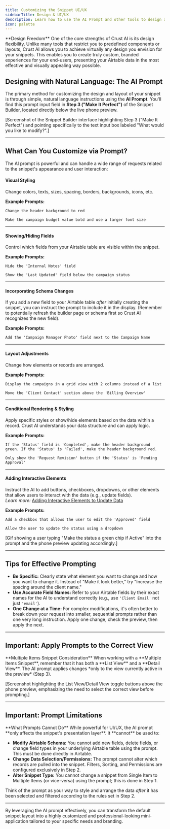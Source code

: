 ```yaml
---
title: Customizing the Snippet UI/UX
sidebarTitle: Design & UI/UX
description: Learn how to use the AI Prompt and other tools to design and customize the appearance and layout of your Crust AI snippets.
icon: palette
---
```


<Tip icon="palette">
  **Design Freedom**  
  One of the core strengths of Crust AI is its design flexibility. Unlike many tools that restrict you to predefined components or layouts, Crust AI allows you to achieve virtually any design you envision for your snippets. This enables you to create truly custom, branded experiences for your end-users, presenting your Airtable data in the most effective and visually appealing way possible.
</Tip>

## Designing with Natural Language: The AI Prompt

The primary method for customizing the design and layout of your snippet is through simple, natural language instructions using the **AI Prompt**. You'll find this prompt input field in **Step 3 ("Make It Perfect")** of the Snippet Builder, located directly below the live phone preview.

[Screenshot of the Snippet Builder interface highlighting Step 3 ("Make It Perfect") and pointing specifically to the text input box labeled "What would you like to modify?".]

---

## What Can You Customize via Prompt?

The AI prompt is powerful and can handle a wide range of requests related to the snippet's appearance and user interaction:

#### Visual Styling
Change colors, texts, sizes, spacing, borders, backgrounds, icons, etc.

**Example Prompts:**
```text
Change the header background to red
```
```text
Make the campaign budget value bold and use a larger font size
```

---
#### Showing/Hiding Fields
Control which fields from your Airtable table are visible within the snippet.

**Example Prompts:**
```text
Hide the 'Internal Notes' field
```
```text
Show the 'Last Updated' field below the campaign status
```

---
#### Incorporating Schema Changes
If you add a new field to your Airtable table *after* initially creating the snippet, you can instruct the prompt to include it in the display. (Remember to potentially refresh the builder page or schema first so Crust AI recognizes the new field).

**Example Prompts:**
```text
Add the 'Campaign Manager Photo' field next to the Campaign Name
```

---
#### Layout Adjustments
Change how elements or records are arranged.

**Example Prompts:**
```text
Display the campaigns in a grid view with 2 columns instead of a list
```
```text
Move the 'Client Contact' section above the 'Billing Overview'
```

---
#### Conditional Rendering & Styling
Apply specific styles or show/hide elements based on the data within a record. Crust AI understands your data structure and can apply logic.

**Example Prompts:**
```text
If the 'Status' field is 'Completed', make the header background green. If the 'Status' is 'Failed', make the header background red.
```
```text
Only show the 'Request Revision' button if the 'Status' is 'Pending Approval'
```

---
#### Adding Interactive Elements
Instruct the AI to add buttons, checkboxes, dropdowns, or other elements that allow users to interact with the data (e.g., update fields).
<br/>*Learn more:* [Adding Interactive Elements to Update Data](/chapters/update-data-and-trigger-actions/adding-interactive-elements-to-update-data)

**Example Prompts:**
```text
Add a checkbox that allows the user to edit the 'Approved' field
```
```text
Allow the user to update the status using a dropdown
```

[Gif showing a user typing "Make the status a green chip if Active" into the prompt and the phone preview updating accordingly.]

---

## Tips for Effective Prompting

  *   **Be Specific:** Clearly state what element you want to change and how you want to change it. Instead of "Make it look better," try "Increase the spacing around the client name."
  *   **Use Accurate Field Names:** Refer to your Airtable fields by their exact names for the AI to understand correctly (e.g., use `'Client Email'` not just `'email'`).
  *   **One Change at a Time:** For complex modifications, it's often better to break down your request into smaller, sequential prompts rather than one very long instruction. Apply one change, check the preview, then apply the next.

---

## Important: Apply Prompts to the Correct View

<Warning>
  **Multiple Items Snippet Consideration**  
  When working with a **Multiple Items Snippet**, remember that it has both a **List View** and a **Detail View**. The AI prompt applies changes *only to the view currently active in the preview* (Step 3).
</Warning>

[Screenshot highlighting the List View/Detail View toggle buttons above the phone preview, emphasizing the need to select the correct view before prompting.]

---

## Important: Prompt Limitations

<Warning>
  **What Prompts Cannot Do**  
  While powerful for UI/UX, the AI prompt **only affects the snippet's presentation layer**. It **cannot** be used to:

  *   **Modify Airtable Schema:** You cannot add new fields, delete fields, or change field types in your underlying Airtable table using the prompt. This must be done directly in Airtable.
  *   **Change Data Selection/Permissions:** The prompt cannot alter which records are pulled into the snippet. Filters, Sorting, and Permissions are configured exclusively in Step 2.
  *   **Alter Snippet Type:** You cannot change a snippet from Single Item to Multiple Items (or vice-versa) using the prompt; this is done in Step 1.
</Warning>

Think of the prompt as your way to style and arrange the data *after* it has been selected and filtered according to the rules set in Step 2.

---

By leveraging the AI prompt effectively, you can transform the default snippet layout into a highly customized and professional-looking mini-application tailored to your specific needs and branding.